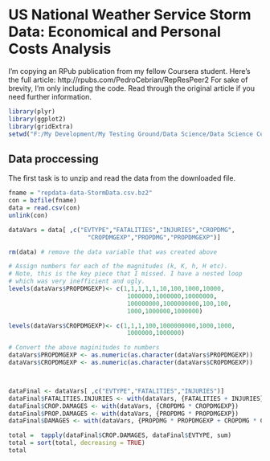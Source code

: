 US National Weather Service Storm Data: Economical and Personal Costs Analysis
========================================================

<p>
I'm copying an RPub publication from my fellow Coursera student. Here's the full article: http://rpubs.com/PedroCebrian/RepResPeer2
For sake of brevity, I'm only including the code. Read through the original article if you need further information.
</p>

```r
library(plyr)
library(ggplot2)
library(gridExtra)
setwd("F:/My Development/My Testing Ground/Data Science/Data Science Cert - Code/Reproducible Research/Week 4")
```


## Data proccessing

<p>
The first task is to unzip and read the data from the downloaded file.
</p>

```r
fname = "repdata-data-StormData.csv.bz2"
con = bzfile(fname)
data = read.csv(con)
unlink(con)
```

```r
dataVars = data[ ,c("EVTYPE","FATALITIES","INJURIES","CROPDMG",
                      "CROPDMGEXP","PROPDMG","PROPDMGEXP")]

rm(data) # remove the data variable that was created above

# Assign numbers for each of the magnitudes (k, K, h, H etc).
# Note, this is the key piece that I missed. I have a nested loop
# which was very inefficient and ugly.
levels(dataVars$PROPDMGEXP)<- c(1,1,1,1,1,10,100,1000,10000,
                                 1000000,1000000,10000000,
                                 100000000,1000000000,100,100,
                                 1000,1000000,1000000)

levels(dataVars$CROPDMGEXP)<- c(1,1,1,100,1000000000,1000,1000,
                                 1000000,1000000) 

# Convert the above maginitudes to numbers
dataVars$PROPDMGEXP <- as.numeric(as.character(dataVars$PROPDMGEXP))
dataVars$CROPDMGEXP <- as.numeric(as.character(dataVars$CROPDMGEXP))



dataFinal <- dataVars[ ,c("EVTYPE","FATALITIES","INJURIES")]
dataFinal$FATALITIES.INJURIES <- with(dataVars, {FATALITIES + INJURIES})
dataFinal$CROP.DAMAGES <- with(dataVars, {CROPDMG * CROPDMGEXP})
dataFinal$PROP.DAMAGES <- with(dataVars, {PROPDMG * PROPDMGEXP})
dataFinal$DAMAGES <- with(dataVars, {PROPDMG * PROPDMGEXP + CROPDMG * CROPDMGEXP})

```



```r
total =  tapply(dataFinal$CROP.DAMAGES, dataFinal$EVTYPE, sum)
total = sort(total, decreasing = TRUE)
total
```

